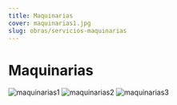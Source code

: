 ```yaml
---
title: Maquinarias
cover: maquinarias1.jpg
slug: obras/servicios-maquinarias
---
```

# Maquinarias

![maquinarias1](./maquinaria1.jpg)
![maquinarias2](./maquinaria2.jpg)
![maquinarias3](./maquinaria3.jpg)